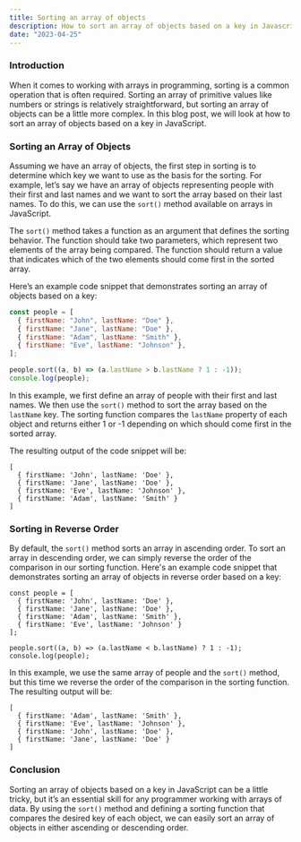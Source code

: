 ```yaml
---
title: Sorting an array of objects
description: How to sort an array of objects based on a key in Javascript
date: "2023-04-25"
---
```


### Introduction

When it comes to working with arrays in programming, sorting is a common operation that is often required. Sorting an array of primitive values like numbers or strings is relatively straightforward, but sorting an array of objects can be a little more complex. In this blog post, we will look at how to sort an array of objects based on a key in JavaScript.

### Sorting an Array of Objects

Assuming we have an array of objects, the first step in sorting is to determine which key we want to use as the basis for the sorting. For example, let’s say we have an array of objects representing people with their first and last names and we want to sort the array based on their last names. To do this, we can use the `sort()` method available on arrays in JavaScript.

The `sort()` method takes a function as an argument that defines the sorting behavior. The function should take two parameters, which represent two elements of the array being compared. The function should return a value that indicates which of the two elements should come first in the sorted array.

Here’s an example code snippet that demonstrates sorting an array of objects based on a key:

```js
const people = [
  { firstName: "John", lastName: "Doe" },
  { firstName: "Jane", lastName: "Doe" },
  { firstName: "Adam", lastName: "Smith" },
  { firstName: "Eve", lastName: "Johnson" },
];

people.sort((a, b) => (a.lastName > b.lastName ? 1 : -1));
console.log(people);
```

In this example, we first define an array of people with their first and last names. We then use the `sort()` method to sort the array based on the `lastName` key. The sorting function compares the `lastName` property of each object and returns either 1 or -1 depending on which should come first in the sorted array.

The resulting output of the code snippet will be:

```
[
  { firstName: 'John', lastName: 'Doe' },
  { firstName: 'Jane', lastName: 'Doe' },
  { firstName: 'Eve', lastName: 'Johnson' },
  { firstName: 'Adam', lastName: 'Smith' }
]
```

### Sorting in Reverse Order

By default, the `sort()` method sorts an array in ascending order. To sort an array in descending order, we can simply reverse the order of the comparison in our sorting function. Here's an example code snippet that demonstrates sorting an array of objects in reverse order based on a key:

```
const people = [
  { firstName: 'John', lastName: 'Doe' },
  { firstName: 'Jane', lastName: 'Doe' },
  { firstName: 'Adam', lastName: 'Smith' },
  { firstName: 'Eve', lastName: 'Johnson' }
];

people.sort((a, b) => (a.lastName < b.lastName) ? 1 : -1);
console.log(people);
```

In this example, we use the same array of people and the `sort()` method, but this time we reverse the order of the comparison in the sorting function. The resulting output will be:

```
[
  { firstName: 'Adam', lastName: 'Smith' },
  { firstName: 'Eve', lastName: 'Johnson' },
  { firstName: 'John', lastName: 'Doe' },
  { firstName: 'Jane', lastName: 'Doe' }
]
```

### Conclusion

Sorting an array of objects based on a key in JavaScript can be a little tricky, but it’s an essential skill for any programmer working with arrays of data. By using the `sort()` method and defining a sorting function that compares the desired key of each object, we can easily sort an array of objects in either ascending or descending order.
